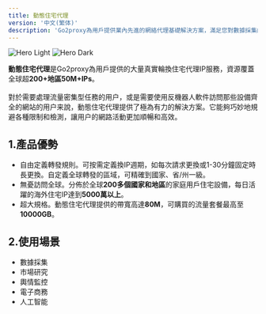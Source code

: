 ```yaml
---
title: 動態住宅代理
version: '中文(繁体)'
description: 'Go2proxy為用戶提供業內先進的網絡代理基礎解決方案，滿足您對數據採集的多元化需求！'
---
```


<img
  className="block dark:hidden"
  src="/images/light-d.png"
  alt="Hero Light"
/>
<img
  className="hidden dark:block"
  src="/images/dark-d.png"
  alt="Hero Dark"
/>

**動態住宅代理**是Go2proxy為用戶提供的大量真實輪換住宅代理IP服務，資源覆蓋全球超**200+地區50M+IPs**。
<br /><br />對於需要處理流量密集型任務的用户，或是需要使用反機器人軟件訪問那些設備齊全的網站的用户来說，動態住宅代理提供了極為有力的解決方案。它能夠巧妙地規避各種限制和檢測，讓用户的網路活動更加順暢和高效。

## 1.產品優勢
- 自由定義轉發規則。可按需定義換IP週期，如每次請求更換或1-30分鐘固定時長更換。自定義全球轉發的區域，可精確到國家、省/州一級。
- 無憂訪問全球。分佈於全球**200多個國家和地區**的家庭用戶住宅設備，每日活躍的海外住宅IP達到**5000萬以上**。
- 超大規格。動態住宅代理提供的帶寬高達**80M**，可購買的流量套餐最高至**10000GB**。

## 2.使用場景
- 數據採集
- 市場研究
- 輿情監控
- 電子商務
- 人工智能
